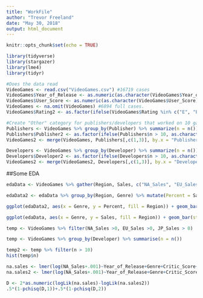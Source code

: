 ```yaml
---
title: "WorkFile"
author: "Trevor Freeland"
date: "May 30, 2018"
output: html_document
---
```


```r
knitr::opts_chunk$set(echo = TRUE)
```

```r
library(tidyverse)
library(stargazer)
library(lme4)
library(tidyr)
```

```r
#Does the data read
VideoGames <- read.csv("VideoGames.csv") #16719 cases
VideoGames$Year_of_Release <- as.numeric(as.character(VideoGames$Year_of_Release))
VideoGames$User_Score <- as.numeric(as.character(VideoGames$User_Score))
VideoGames <- na.omit(VideoGames) #6894 full cases. 
VideoGames$Rating2 <- as.factor(ifelse(VideoGames$Rating %in% c("E", "E10+", "M", "T"), as.character(VideoGames$Rating), "No Rating"))

#Create "Other" category for publishers/developers that worked on 10 games or less
Publishers <- VideoGames %>% group_by(Publisher) %>% summarize(n = n())
Publishers$Publisher2 <- as.factor(ifelse(Publishers$n > 10, as.character(Publishers$Publisher), "Other"))
VideoGames2 <- merge(VideoGames, Publishers[,c(1,3)], by.x = "Publisher", by.y = "Publisher")

Developers <- VideoGames %>% group_by(Developer) %>% summarize(n = n())
Developers$Developer2 <- as.factor(ifelse(Developers$n > 10, as.character(Developers$Developer), "Other"))
VideoGames2 <- merge(VideoGames2, Developers[,c(1,3)], by.x = "Developer", by.y = "Developer")
```

##Some EDA

```r
edaData <- VideoGames %>% gather(Region, Sales, c("NA_Sales", "EU_Sales", "JP_Sales", "Other_Sales"))

edaData2 <- edaData %>% group_by(Region, Genre) %>% mutate(Percent = Sales/sum(Global_Sales))

ggplot(edaData2, aes(x = Genre, y = Percent, fill = Region)) + geom_bar(stat = "identity")

ggplot(edaData, aes(x = Genre, y = Sales, fill = Region)) + geom_bar(stat = "identity")
```

```r
temp <- VideoGames %>% filter(NA_Sales >0, EU_Sales >0, JP_Sales > 0)

temp <- VideoGames %>% group_by(Developer) %>% summarise(n = n())

temp2 <- temp %>% filter(n > 10)
hist(temp$n)
```

```r
na.sales <- lmer(log(NA_Sales+.001)~Year_of_Release+Genre+Critic_Score+User_Score+Rating+(1|Publisher)+(1|Platform), data = VideoGames)
na.sales2 <- lmer(log(NA_Sales+.001)~Year_of_Release+Genre+Critic_Score+User_Score+Rating+(1|Platform), data = VideoGames)

D <- 2*as.numeric(logLik(na.sales)-logLik(na.sales2))
.5*(1-pchisq(D,1))+.5*(1-pchisq(D,2))
```

